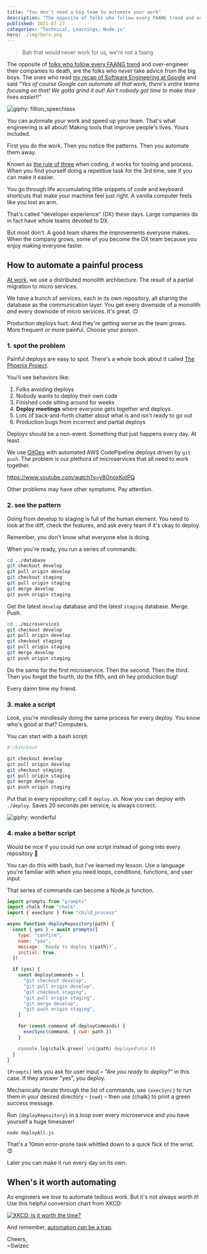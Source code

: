 ```yaml
---
title: "You don't need a big team to automate your work"
description: "The opposite of folks who follow every FAANG trend and over-engineer their companies to death, are the folks who *never* take advice from the big boys."
published: 2021-07-27
categories: "Technical, Learnings, Node.js"
hero: ./img/hero.png
---
```


> Bah that would never work for us, we're not a faang

The opposite of [folks who follow every FAANG trend](https://swizec.com/blog/how-cvdriven-development-shapes-our-industry/) and over-engineer their companies to death, are the folks who _never_ take advice from the big boys. The ones who read [my recap of Software Engineering at Google](https://swizec.com/blog/what-i-learned-from-software-engineering-at-google/) and said _"Yes of course Google can automate all that work, there's entire teams focusing on that! We gotta grind it out! Ain't nobody got time to make their lives easier!!"_

![giphy: fillion_speechless](giphy:fillion_speechless)

_You_ can automate your work and speed up your team. That's what engineering is all about! Making tools that improve people's lives. Yours included.

First you do the work. Then you notice the patterns. Then you automate them away.

Known as [the rule of three](<https://en.wikipedia.org/wiki/Rule_of_three_(computer_programming)>) when coding, it works for tooling and process. When you find yourself doing a repetitive task for the 3rd time, see if you can make it easier.

You go through life accumulating little snippets of code and keyboard shortcuts that make your machine feel just right. A vanilla computer feels like you lost an arm.

That's called "developer experience" (DX) these days. Large companies do in fact have whole teams devoted to DX.

But most don't. A good team shares the improvements everyone makes. When the company grows, some of you become the DX team because you enjoy making everyone faster.

## How to automate a painful process

[At work](https://asktia.com/), we use a distributed monolith architecture. The result of a partial migration to micro services.

We have a bunch of services, each in its own repository, all sharing the database as the communication layer. You get every downside of a monolith _and_ every downside of micro services. It's great. 🙃

Production deploys hurt. And they're getting worse as the team grows. More frequent _or_ more painful. Choose your poison.

### 1. spot the problem

Painful deploys are easy to spot. There's a whole book about it called [The Phoenix Project](https://swizec.com/blog/the-phoenix-project-recap/).

You'll see behaviors like:

1.  Folks avoiding deploys
2.  Nobody wants to deploy their own code
3.  Finished code sitting around for weeks
4.  **Deploy meetings** where everyone gets together and deploys
5.  Lots of back-and-forth chatter about what is and isn't ready to go out
6.  Production bugs from incorrect and partial deploys

Deploys should be a non-event. Something that just happens every day. At least.

We use [GitOps](https://www.gitops.tech/) with automated AWS CodePipeline deploys driven by `git push`. The problem is our plethora of microservices that all need to work together.

https://www.youtube.com/watch?v=y8OnoxKotPQ

Other problems may have other symptoms. Pay attention.

### 2. see the pattern

Going from develop to staging is full of the human element. You need to look at the diff, check the features, and ask every team if it's okay to deploy.

Remember, you don't know what everyone else is doing.

When you're ready, you run a series of commands:

```bash
cd ../database
git checkout develop
git pull origin develop
git checkout staging
git pull origin staging
git merge develop
git push origin staging
```

Get the latest `develop` database and the latest `staging` database. Merge. Push.

```bash
cd ../microservice1
git checkout develop
git pull origin develop
git checkout staging
git pull origin staging
git merge develop
git push origin staging
```

Do the same for the first microservice. Then the second. Then the third. Then you forget the fourth, do the fifth, and oh hey production bug!

Every damn time my friend.

### 3. make a script

Look, you're mindlessly doing the same process for every deploy. You know who's good at that? Computers.

You can start with a bash script:

```bash
#!/bin/bash

git checkout develop
git pull origin develop
git checkout staging
git pull origin staging
git merge develop
git push origin staging
```

Put that in every repository, call it `deploy.sh`. Now you can deploy with `./deploy`. Saves 20 seconds per service, is always correct.

![giphy: wonderful](giphy:wonderful)

### 4. make a better script

Would be nice if you could run _one_ script instead of going into every repository 🤔

You can do this with bash, but I've learned my lesson. Use a language you're familiar with when you need loops, conditions, functions, and user input.

That series of commands can become a Node.js function.

```javascript
import prompts from "prompts"
import chalk from "chalk"
import { execSync } from "child_process"

async function deployRepository(path) {
  const { yes } = await prompts({
    type: "confirm",
    name: "yes",
    message: `Ready to deploy ${path}?`,
    initial: true,
  })

  if (yes) {
    const deployCommands = [
      "git checkout develop",
      "git pull origin develop",
      "git checkout staging",
      "git pull origin staging",
      "git merge develop",
      "git push origin staging",
    ]

    for (const command of deployCommands) {
      execSync(command, { cwd: path })
    }

    console.log(chalk.green(`\n${path} deployed\n\n`))
  }
}
```

`{Prompts}` lets you ask for user input – *"Are you ready to deploy?"* in this case. If they answer "yes", you deploy.

Mechanically iterate through the list of commands, use `{execSync}` to run them in your desired directory – `{cwd}` – then use {chalk} to print a green success message.

Run `{deployRepository}` in a loop over every microservice and you have yourself a huge timesaver!

    node deployAll.js

That's a 10min error-prone task whittled down to a quick flick of the wrist. 😍

Later you can make it run every day on its own.

## When's it worth automating

As engineers we _love_ to automate tedious work. But it's not always worth it! Use this helpful conversion chart from XKCD:

[![XKCD: Is it worth the time?](./img/XKCD-Is-it-worth-the-timeaij4jc.png)](https://xkcd.com/1205/)

And remember, [automation _can_ be a trap](https://xkcd.com/1319/).

Cheers,<br/>
~Swizec